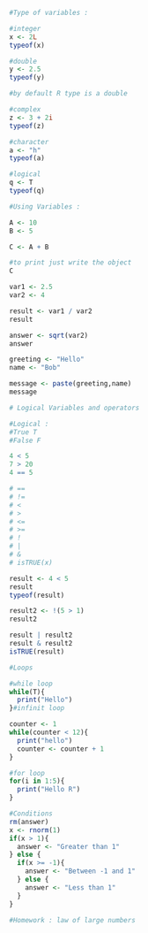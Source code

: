 ```r
#Type of variables :

#integer
x <- 2L
typeof(x)

#double
y <- 2.5
typeof(y)

#by default R type is a double

#complex
z <- 3 + 2i
typeof(z)

#character
a <- "h"
typeof(a)

#logical
q <- T
typeof(q)
```
```r
#Using Variables : 

A <- 10
B <- 5

C <- A + B

#to print just write the object
C

var1 <- 2.5
var2 <- 4

result <- var1 / var2
result

answer <- sqrt(var2)
answer

greeting <- "Hello"
name <- "Bob"

message <- paste(greeting,name)
message

```

```r
# Logical Variables and operators

#Logical : 
#True T
#False F

4 < 5
7 > 20
4 == 5

# ==
# !=
# <
# >
# <=
# >=
# !
# |
# &
# isTRUE(x)

result <- 4 < 5
result
typeof(result)

result2 <- !(5 > 1)
result2

result | result2
result & result2
isTRUE(result)
```

```r
#Loops

#while loop
while(T){
  print("Hello")
}#infinit loop

counter <- 1
while(counter < 12){
  print("hello")
  counter <- counter + 1
}

#for loop
for(i in 1:5){
  print("Hello R")
}
```

```r
#Conditions
rm(answer)
x <- rnorm(1)
if(x > 1){
  answer <- "Greater than 1"
} else {
  if(x >= -1){
    answer <- "Between -1 and 1"
  } else {
    answer <- "Less than 1"
  }
}
```


```r
#Homework : law of large numbers

```

